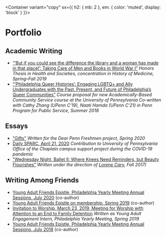 
<Meta title="Portfolio" />

<Container
  variant="copy"
  sx={{
    h2: { mb: 2 },
    em: { color: 'muted', display: 'block' }
  }}>

# Portfolio

## Academic Writing
- [“‘But if you could see the difference the library and a woman has made in that place!’: Taking Care of Men and Books in World War I”](/thesis.pdf)
  *Honors Thesis in Health and Societies, concentration in History of Medicine, Spring–Fall 2019*
- [“‘Philadelphia Queer Histories’: Engaging LGBTQ+ and Ally Undergraduates with the Past, Present, and Future of Philadelphia’s Queer Communities”](/lgbtq.pdf)
  *Course proposal for new Academically-Based Community Service course at the University of Pennsylvania*
  *Co-written with Cathy Zhang (UPenn C’19), Naati Hamda (UPenn C’21) in Penn Program for Public Service, Summer 2018*
  
## Essays
- ["Gifts"](http://dearpennfresh.com/2020#/gifts-catherine-c/)
  *Written for the Dear Penn Freshmen project, Spring 2020*
- [Daily SPARC, April 21, 2020](https://chaplain.upenn.edu/daily-sparc-tuesday-4-21-catherine-campbell/)
  *Contribution to University of Pennsylvania Office of the Chaplain campus support project during the COVID-19 pandemic*
- ["Wednesday Night, Ballet II: Where Knees Need Reminders, but Beauty Flourishes"](https://safekidsstories.com/wednesday-night-ballet-ii-where-knees-need-reminders-but-beauty-flourishes-ca0941217e87)
  *Written under the direction of [Lorene Cary](https://www.lorenecary.com), Fall 2017)*

## Writing Among Friends
- [Young Adult Friends Epistle, Philadelphia Yearly Meeting Annual Sessions, July 2020](https://www.pym.org/yafepistle20/) (co-author)
- [Young Adult Friends Epistle on membership, Spring 2019](https://www.pym.org/epistleonmembership/) (co-author)
- [Invitation to Worship, March 23, 2019, Meeting for Worship with Attention to an End to Family Detention](/berksworship.pdf)
  *Written as Young Adult Engagement Intern, Philadelphia Yearly Meeting, Spring 2019*
- [Young Adult Friends Epistle, Philadelphia Yearly Meeting Annual Sessions, July 2018](https://www.pym.org/2018-young-adult-friends-epistle/) (co-author)

</Container>
